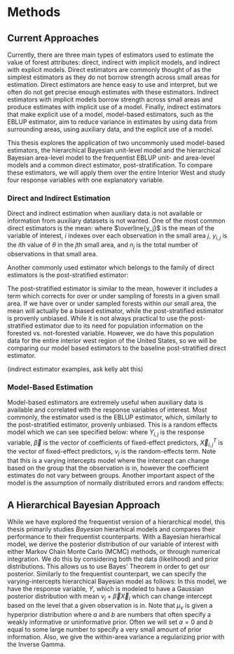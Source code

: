 # Methods {#methods}

<!-- Gives an overview of the current main approaches to the problem. -->
<!-- Points out flaws in existing approaches and addresses how the current work mitigates these problems -->

## Current Approaches

Currently, there are three main types of estimators used to estimate the value of forest attributes: direct, indirect with implicit models, and indirect with explicit models. Direct estimators are commonly thought of as the simplest estimators as they do not borrow strength across small areas for estimation. Direct estimators are hence easy to use and interpret, but we often do not get precise enough estimates with these estimators. Indirect estimators with implicit models borrow strength across small areas and produce estimates with implicit use of a model. Finally, indirect estimators that make explicit use of a model, model-based estimators, such as the EBLUP estimator, aim to reduce variance in estimates by using data from surrounding areas, using auxiliary data, and the explicit use of a model. 

This thesis explores the application of two uncommonly used model-based estimators, the hierarchical Bayesian unit-level model and the hierarchical Bayesian area-level model to the frequentist EBLUP unit- and area-level models and a common direct estimator, post-stratification. To compare these estimators, we will apply them over the entire Interior West and study four response variables with one explanatory variable. 

### Direct and Indirect Estimation

Direct and indirect estimation when auxiliary data is not available or information from auxiliary datasets is not wanted. One of the most common direct estimators is the mean:
\begin{align}
\overline{y_j} = \frac{\sum_{i=1}^{n_j} y_{i, j}}{n_j}
\end{align}
where $\overline{y_j}$ is the mean of the variable of interest, $i$ indexes over each observation in the small area $j$, $y_{i,j}$ is the $i$th value of $\theta$ in the $j$th small area, and $n_j$ is the total number of observations in that small area. 

Another commonly used estimator which belongs to the family of direct estimators is the post-stratified estimator:

\begin{align}
\overline{y_j} = \frac{1}{n} \sum_{i=1}^{n_j} \sum_{k \in \{1,2\}} w_k \overline{y_{j,k}}
\end{align}

The post-stratified estimator is similar to the mean, however it includes a term which corrects for over or under sampling of forests in a given small area. If we have over or under sampled forests within our small area, the mean will actually be a biased estimator, while the post-stratified estimator is provenly unbiased. While it is not always practical to use the post-stratified estimator due to its need for population information on the forested vs. not-forested variable. However, we do have this population data for the entire interior west region of the United States, so we will be comparing our model based estimators to the baseline post-stratified direct estimator. 

(indirect estimator examples, ask kelly abt this)

### Model-Based Estimation

Model-based estimators are extremely useful when auxiliary data is available and correlated with the response variables of interest. Most commonly, the estimator used is the EBLUP estimator, which, similarly to the post-stratified estimator, provenly unbiased. This is a random effects model which we can see specified below:
\begin{align}
Y_{i,j} = \vec X_{i,j}^{T}\vec\beta + \nu_j + \epsilon_{i,j}
\end{align}
where $Y_{i,j}$ is the response variable, $\vec\beta$ is the vector of coefficients of fixed-effect predictors, $\vec X_{i,j}^{T}$ is the vector of fixed-effect predictors, $\nu_j$ is the random-effects term. Note that this is a varying intercepts model where the intercept can change based on the group that the observation is in, however the coefficient estimates do not vary between groups. Another important aspect of the model is the assumption of normally distributed errors and random effects:
\begin{align}
\nu &\sim \text{N}(0, \sigma^2_{\nu}), \\
\epsilon &\sim \text{N}(0, \sigma^2_{\epsilon})
\end{align}

## A Hierarchical Bayesian Approach

While we have explored the frequentist version of a hierarchical model, this thesis primarily studies *Bayesian* hierarhical models and compares their performance to their frequentist counterparts. With a Bayesian hierarhical model, we derive the posterior distribution of our variable of interest with either Markov Chain Monte Carlo (MCMC) methods, or through numerical integration. We do this by considering both the data (likelihood) and prior distributions. This allows us to use Bayes' Theorem in order to get our posterior. Similarly to the frequentist counterpart, we can specify the varying-intercepts hierarchical Bayesian model as follows:
\begin{align}
Y_{i,j} &\sim \text{N}(\nu_j + \vec\beta\vec X_i,~ \sigma^2) \\
\nu_j &\sim \text{N}(\mu_\nu,~ \sigma^2_\nu) \\
\mu_\nu &\sim \text{N}(a,~b) \\
\sigma &\sim \text{Inv-Gamma}(c,~d)
\end{align}
In this model, we have the response variable, $Y$, which is modeled to have a Gaussian posterior distribution with mean $\nu_j + \vec\beta\vec X_i$ which can change intercept based on the level that a given observation is in. Note that $\mu_\nu$ is given a hyperprior distribution where $a$ and $b$ are numbers that often specify a weakly informative or uninformative prior. Often we will set $a=0$ and $b$ equal to some large number to specify a very small amount of prior information. Also, we give the within-area variance a regularizing prior with the Inverse Gamma. 


<!-- These are models which are often fit by maximum likelihood estimation and other methods of maximizing the likelihood function such are restricted maximum likelihood estimation. The likelihood can be written as -->
<!-- $$ -->
<!-- P(X ~\vert ~ \theta) -->
<!-- $$ -->
<!-- where $X$ is the data and $\theta$ is the parameter of interest. Note that the likelihood function allows the value of $X$ to vary while the parameter, $\theta$, is considered a fixed value. The other school of statistical thought, Bayesian statistics, considers the parameter of interest as varying while the considering the data as fixed. We call this the posterior distribution of $\theta$, and Bayes' theorem gives us the following relation -->
<!-- $$ -->
<!-- P(\theta ~\vert ~ X) = \frac{P(X ~\vert ~ \theta) P(\theta)}{P(X)} -->
<!-- $$ -->